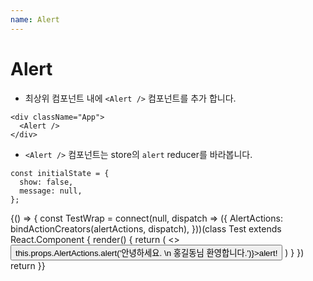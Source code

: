 ```yaml
---
name: Alert
---
```



# Alert

- 최상위 컴포넌트 내에 `<Alert />` 컴포넌트를 추가 합니다.
```
<div className="App">
  <Alert />
</div>

```

- `<Alert />` 컴포넌트는 store의 `alert` reducer를 바라봅니다.
```
const initialState = {
  show: false,
  message: null,
};
```

<Playground>
  {() => {
    const TestWrap = connect(null, dispatch => ({
      AlertActions: bindActionCreators(alertActions, dispatch),
    }))(class Test extends React.Component {
      render() {
        return (
          <>
            <Button onClick={e => this.props.AlertActions.alert('안녕하세요. \n 홍길동님 환영합니다.')}>alert!</Button>
          </>
        )
      }
    })
    return <TestWrap />
  }}
</Playground>